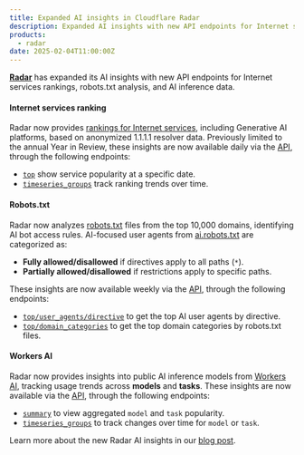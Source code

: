 ```yaml
---
title: Expanded AI insights in Cloudflare Radar
description: Expanded AI insights with new API endpoints for Internet services rankings, robots.txt, and inference data
products:
  - radar
date: 2025-02-04T11:00:00Z
---
```


[**Radar**](/radar/) has expanded its AI insights with new API endpoints for Internet services rankings, robots.txt analysis, and AI inference data.

#### Internet services ranking

Radar now provides [rankings for Internet services](/radar/glossary/#internet-services-ranking), including Generative AI platforms, based on anonymized 1.1.1.1 resolver data.
Previously limited to the annual Year in Review, these insights are now available daily via the [API](/api/resources/radar/subresources/ranking/subresources/internet_services/), through the following endpoints:

- [`top`](/api/resources/radar/subresources/ranking/subresources/internet_services/methods/top/) show service popularity at a specific date.
- [`timeseries_groups`](/api/resources/radar/subresources/ranking/subresources/internet_services/methods/timeseries_groups/) track ranking trends over time.

#### Robots.txt

Radar now analyzes [robots.txt](/radar/glossary/#robotstxt) files from the top 10,000 domains, identifying AI bot access rules.
AI-focused user agents from [ai.robots.txt](https://github.com/ai-robots-txt/ai.robots.txt) are categorized as:

- **Fully allowed/disallowed** if directives apply to all paths (`*`).
- **Partially allowed/disallowed** if restrictions apply to specific paths.

These insights are now available weekly via the [API](/api/resources/radar/subresources/robots_txt/), through the following endpoints:

- [`top/user_agents/directive`](/api/resources/radar/subresources/robots_txt/subresources/top/subresources/user_agents/methods/directive/) to get the top AI user agents by directive.
- [`top/domain_categories`](/api/resources/radar/subresources/robots_txt/subresources/top/methods/domain_categories/) to get the top domain categories by robots.txt files.

#### Workers AI

Radar now provides insights into public AI inference models from [Workers AI](/workers-ai/), tracking usage trends across **models** and **tasks**.
These insights are now available via the [API](/api/resources/radar/subresources/ai/subresources/inference/), through the following endpoints:

- [`summary`](/api/resources/radar/subresources/ai/subresources/inference/subresources/summary/) to view aggregated `model` and `task` popularity.
- [`timeseries_groups`](/api/resources/radar/subresources/ai/subresources/inference/subresources/timeseries_groups/) to track changes over time for `model` or `task`.

Learn more about the new Radar AI insights in our [blog post](https://blog.cloudflare.com/expanded-ai-insights-on-cloudflare-radar/).
